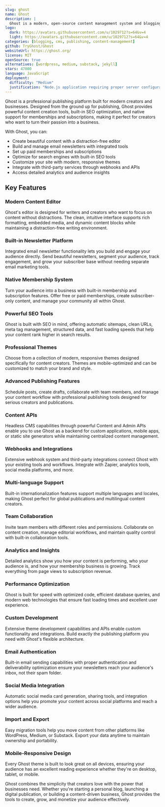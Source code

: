 ```yaml
---
slug: ghost
name: Ghost
description: |
  Ghost is a modern, open-source content management system and blogging platform designed for professional publishing. It offers a clean writing experience, powerful SEO tools, and built-in membership and subscription features.
logo:
  dark: https://avatars.githubusercontent.com/u/1029712?s=64&v=4
  light: https://avatars.githubusercontent.com/u/1029712?s=64&v=4
categories: [blogging, cms, publishing, content-management]
github: TryGhost/Ghost
websiteUrl: https://ghost.org/
license: MIT
openSource: true
alternatives: [wordpress, medium, substack, jekyll]
stars: 47000
language: JavaScript
deployment:
  difficulty: "Medium"
  justification: "Node.js application requiring proper server configuration, database setup, and SSL certificates. Production deployment benefits from understanding of Node.js hosting and performance optimization."
---
```


Ghost is a professional publishing platform built for modern creators and businesses. Designed from the ground up for publishing, Ghost provides powerful content creation tools, built-in SEO optimization, and native support for memberships and subscriptions, making it perfect for creators who want to turn their passion into a business.

With Ghost, you can:

- Create beautiful content with a distraction-free editor
- Build and manage email newsletters with integrated tools
- Set up paid memberships and subscriptions
- Optimize for search engines with built-in SEO tools
- Customize your site with modern, responsive themes
- Integrate with third-party services through webhooks and APIs
- Access detailed analytics and audience insights

## Key Features

### Modern Content Editor

Ghost's editor is designed for writers and creators who want to focus on content without distractions. The clean, intuitive interface supports rich formatting, embedded media, and dynamic content blocks while maintaining a distraction-free writing environment.

### Built-in Newsletter Platform

Integrated email newsletter functionality lets you build and engage your audience directly. Send beautiful newsletters, segment your audience, track engagement, and grow your subscriber base without needing separate email marketing tools.

### Native Membership System

Turn your audience into a business with built-in membership and subscription features. Offer free or paid memberships, create subscriber-only content, and manage your community all within Ghost.

### Powerful SEO Tools

Ghost is built with SEO in mind, offering automatic sitemaps, clean URLs, meta tag management, structured data, and fast loading speeds that help your content rank higher in search results.

### Professional Themes

Choose from a collection of modern, responsive themes designed specifically for content creators. Themes are mobile-optimized and can be customized to match your brand and style.

### Advanced Publishing Features

Schedule posts, create drafts, collaborate with team members, and manage your content workflow with professional publishing tools designed for serious creators and publications.

### Content APIs

Headless CMS capabilities through powerful Content and Admin APIs enable you to use Ghost as a backend for custom applications, mobile apps, or static site generators while maintaining centralized content management.

### Webhooks and Integrations

Extensive webhook system and third-party integrations connect Ghost with your existing tools and workflows. Integrate with Zapier, analytics tools, social media platforms, and more.

### Multi-language Support

Built-in internationalization features support multiple languages and locales, making Ghost perfect for global publications and multilingual content creators.

### Team Collaboration

Invite team members with different roles and permissions. Collaborate on content creation, manage editorial workflows, and maintain quality control with built-in collaboration tools.

### Analytics and Insights

Detailed analytics show you how your content is performing, who your audience is, and how your membership business is growing. Track everything from page views to subscription revenue.

### Performance Optimization

Ghost is built for speed with optimized code, efficient database queries, and modern web technologies that ensure fast loading times and excellent user experience.

### Custom Development

Extensive theme development capabilities and APIs enable custom functionality and integrations. Build exactly the publishing platform you need with Ghost's flexible architecture.

### Email Authentication

Built-in email sending capabilities with proper authentication and deliverability optimization ensure your newsletters reach your audience's inbox, not their spam folder.

### Social Media Integration

Automatic social media card generation, sharing tools, and integration options help you promote your content across social platforms and reach a wider audience.

### Import and Export

Easy migration tools help you move content from other platforms like WordPress, Medium, or Substack. Export your data anytime to maintain ownership and portability.

### Mobile-Responsive Design

Every Ghost theme is built to look great on all devices, ensuring your audience has an excellent reading experience whether they're on desktop, tablet, or mobile.

Ghost combines the simplicity that creators love with the power that businesses need. Whether you're starting a personal blog, launching a digital publication, or building a content-driven business, Ghost provides the tools to create, grow, and monetize your audience effectively.